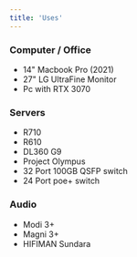 ```yaml
---
title: 'Uses'
---
```



### Computer / Office

- 14" Macbook Pro (2021)
- 27" LG UltraFine Monitor
- Pc with RTX 3070


### Servers

- R710
- R610
- DL360 G9
- Project Olympus 
- 32 Port 100GB QSFP switch
- 24 Port poe+ switch

### Audio

- Modi 3+
- Magni 3+
- HIFIMAN Sundara

